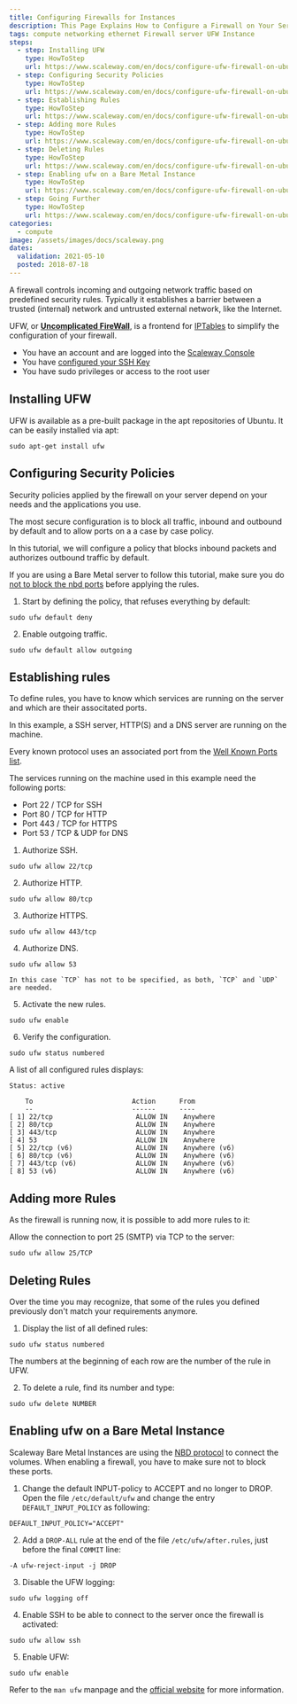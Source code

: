 ```yaml
---
title: Configuring Firewalls for Instances 
description: This Page Explains How to Configure a Firewall on Your Server.
tags: compute networking ethernet Firewall server UFW Instance
steps:
  - step: Installing UFW
    type: HowToStep
    url: https://www.scaleway.com/en/docs/configure-ufw-firewall-on-ubuntu-bionic-beaver/#-Installing-UFW
  - step: Configuring Security Policies
    type: HowToStep
    url: https://www.scaleway.com/en/docs/configure-ufw-firewall-on-ubuntu-bionic-beaver/#-Configuring-Security-Policies
  - step: Establishing Rules
    type: HowToStep
    url: https://www.scaleway.com/en/docs/configure-ufw-firewall-on-ubuntu-bionic-beaver/#-Establishing-rules
  - step: Adding more Rules
    type: HowToStep
    url: https://www.scaleway.com/en/docs/configure-ufw-firewall-on-ubuntu-bionic-beaver/#-Adding-more-Rules
  - step: Deleting Rules
    type: HowToStep
    url: https://www.scaleway.com/en/docs/configure-ufw-firewall-on-ubuntu-bionic-beaver/#-Deleting-Rules
  - step: Enabling ufw on a Bare Metal Instance
    type: HowToStep
    url: https://www.scaleway.com/en/docs/configure-ufw-firewall-on-ubuntu-bionic-beaver/#-Enabling-ufw-on-a-Bare Metal-Instance
  - step: Going Further
    type: HowToStep
    url: https://www.scaleway.com/en/docs/configure-ufw-firewall-on-ubuntu-bionic-beaver/#-Going-further
categories:
  - compute
image: /assets/images/docs/scaleway.png
dates:
  validation: 2021-05-10
  posted: 2018-07-18
---
```


A firewall controls incoming and outgoing network traffic based on predefined security rules. Typically it establishes a barrier between a trusted (internal) network and untrusted external network, like the Internet.

UFW, or **[Uncomplicated FireWall](https://en.wikipedia.org/wiki/Uncomplicated_Firewall)**, is a frontend for [IPTables](https://en.wikipedia.org/wiki/Iptables) to simplify the configuration of your firewall.

<Message type="requirement">

  - You have an account and are logged into the [Scaleway Console](https://console.scaleway.com)
  - You have [configured your SSH Key](/console/my-project/how-to/create-ssh-key/)
  - You have sudo privileges or access to the root user

</Message>

## Installing UFW

UFW is available as a pre-built package in the apt repositories of Ubuntu. It can be easily installed via apt:

  ```code
  sudo apt-get install ufw
  ```

## Configuring Security Policies

Security policies applied by the firewall on your server depend on your needs and the applications you use.

The most secure configuration is to block all traffic, inbound and outbound by default and to allow ports on a a case by case policy.

In this tutorial, we will configure a policy that blocks inbound packets and authorizes outbound traffic by default.

<Message type="note">

  If you are using a Bare Metal server to follow this tutorial, make sure you do [not to block the nbd ports](#enabling-ufw-on-a-baremetal-instance) before applying the rules.

</Message> 

1. Start by defining the policy, that refuses everything by default:

  ```code
  sudo ufw default deny
  ```

2. Enable outgoing traffic.

  ```code
  sudo ufw default allow outgoing
  ```

## Establishing rules

To define rules, you have to know which services are running on the server and which are their associtated ports.

In this example, a SSH server, HTTP(S) and a DNS server are running on the machine.

Every known protocol uses an associated port from the [Well Known Ports list](https://en.wikipedia.org/wiki/List_of_TCP_and_UDP_port_numbers).

The services running on the machine used in this example need the following ports:

- Port 22 / TCP for SSH
- Port 80 / TCP for HTTP
- Port 443 / TCP for HTTPS
- Port 53 / TCP & UDP for DNS

1. Authorize SSH.

  ```code
  sudo ufw allow 22/tcp
  ```

2. Authorize HTTP.

  ```code
  sudo ufw allow 80/tcp
  ```

3. Authorize HTTPS.

  ```code
  sudo ufw allow 443/tcp
  ```

4. Authorize DNS.

  ```code
  sudo ufw allow 53
  ```

  <Message type="note">

    In this case `TCP` has not to be specified, as both, `TCP` and `UDP` are needed.

  </Message>

5. Activate the new rules.

  ```code
  sudo ufw enable
  ```

6. Verify the configuration.

  ```code
  sudo ufw status numbered
  ```

  A list of all configured rules displays:

  ```code
  Status: active

      To                         Action      From
      --                         ------      ----
  [ 1] 22/tcp                     ALLOW IN    Anywhere
  [ 2] 80/tcp                     ALLOW IN    Anywhere
  [ 3] 443/tcp                    ALLOW IN    Anywhere
  [ 4] 53                         ALLOW IN    Anywhere
  [ 5] 22/tcp (v6)                ALLOW IN    Anywhere (v6)
  [ 6] 80/tcp (v6)                ALLOW IN    Anywhere (v6)
  [ 7] 443/tcp (v6)               ALLOW IN    Anywhere (v6)
  [ 8] 53 (v6)                    ALLOW IN    Anywhere (v6)
  ```

## Adding more Rules

As the firewall is running now, it is possible to add more rules to it:

Allow the connection to port 25 (SMTP) via TCP to the server:

```code
sudo ufw allow 25/TCP
```

## Deleting Rules

Over the time you may recognize, that some of the rules you defined previously don't match your requirements anymore.

1. Display the list of all defined rules:

  ```code
  sudo ufw status numbered
  ```

  The numbers at the beginning of each row are the number of the rule in UFW.

2. To delete a rule, find its number and type:

  ```code
  sudo ufw delete NUMBER
  ```

## Enabling ufw on a Bare Metal Instance

Scaleway Bare Metal Instances are using the [NBD protocol](https://en.wikipedia.org/wiki/Network_block_device) to connect the volumes. When enabling a firewall, you have to make sure not to block these ports.

1. Change the default INPUT-policy to ACCEPT and no longer to DROP. Open the file `/etc/default/ufw` and change the entry `DEFAULT_INPUT_POLICY` as following:

  ```code
  DEFAULT_INPUT_POLICY="ACCEPT"
  ```

2. Add a `DROP-ALL` rule at the end of the file `/etc/ufw/after.rules`, just before the final `COMMIT` line:

  ```code
  -A ufw-reject-input -j DROP
  ```

3. Disable the UFW logging:

  ```code
  sudo ufw logging off
  ```

4. Enable SSH to be able to connect to the server once the firewall is activated:

  ```code
  sudo ufw allow ssh
  ```

5. Enable UFW:

  ```code
  sudo ufw enable
  ```

Refer to the `man ufw` manpage and the [official website](https://wiki.ubuntu.com/UncomplicatedFirewall) for more information.
